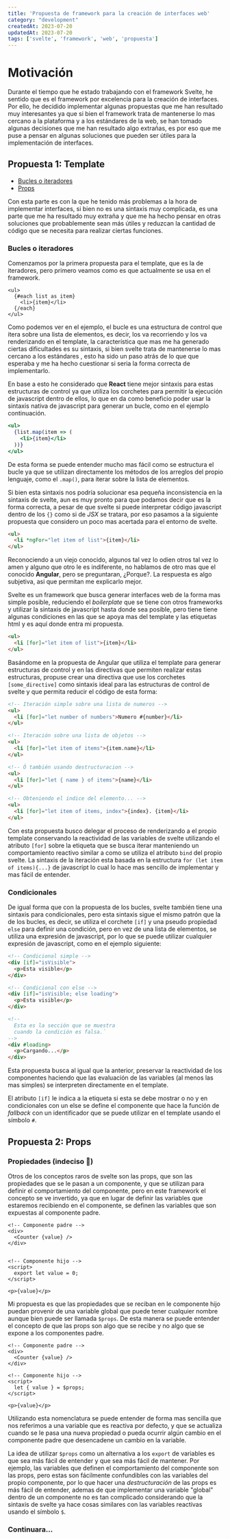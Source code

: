 ```yaml
---
title: 'Propuesta de framework para la creación de interfaces web'
category: "development"
createdAt: 2023-07-20
updatedAt: 2023-07-20
tags: ['svelte', 'framework', 'web', 'propuesta']
---
```


# Motivación

Durante el tiempo que he estado trabajando con el framework Svelte, he sentido que es el framework por excelencia para la creación de interfaces. Por ello, he decidido implementar algunas propuestas que me han resultado muy interesantes ya que si bien el framework trata de mantenerse lo mas cercano a la plataforma y a los estándares de la web, se han tomado algunas decisiones que me han resultado algo extrañas, es por eso que me puse a pensar en algunas soluciones que pueden ser útiles para la implementación de interfaces.


## Propuesta 1: Template 

- [Bucles o iteradores](#bucles-o-iteradores)
- [Props](#props)

Con esta parte es con la que he tenido más problemas a la hora de implementar interfaces, si bien no es una sintaxis muy complicada, es una parte que me ha resultado muy extraña y que me ha hecho pensar en otras soluciones que probablemente sean más útiles y reduzcan la cantidad de código que se necesita para realizar ciertas funciones.

### Bucles o iteradores 

Comenzamos por la primera propuesta para el template, que es la de iteradores, pero primero veamos como es que actualmente se usa en el framework.

```svelte
<ul>
  {#each list as item}
    <li>{item}</li>
  {/each}
</ul>
```

Como podemos ver en el ejemplo, el bucle es una estructura de control que itera sobre una lista de elementos, es decir, los va recorriendo y los va renderizando en el template, la característica que mas me ha generado ciertas dificultades es su sintaxis, si bien svelte trata de mantenerse lo mas cercano a los estándares , esto ha sido un paso atrás de lo que que esperaba y me ha hecho cuestionar si seria la forma correcta de implementarlo.

En base a esto he considerado que **React** tiene mejor sintaxis para estas estructuras de control ya que utiliza los corchetes para permitir la ejecución de javascript dentro de ellos, lo que en da como beneficio poder usar la sintaxis nativa de javascript para generar un bucle, como en el ejemplo continuación.

```jsx
<ul>
  {list.map(item => (
    <li>{item}</li>
  ))}
</ul>
```

De esta forma se puede entender mucho mas fácil como se estructura el bucle ya que se utilizan directamente los métodos de los arreglos del propio lenguaje, como el `.map()`, para iterar sobre la lista de elementos.

Si bien esta sintaxis nos podría solucionar esa pequeña inconsistencia en la sintaxis de svelte, aun es muy pronto para que podamos decir que es la forma correcta, a pesar de que svelte si puede interpretar código javascript dentro de los `{}` como si de _JSX_ se tratara, por eso pasamos a la siguiente propuesta que considero un poco mas acertada para el entorno de svelte.

```html
<ul>
  <li *ngFor="let item of list">{item}</li>
</ul>
```

Reconociendo a un viejo conocido, algunos tal vez lo odien otros tal vez lo amen y alguno que otro le es indiferente, no hablamos de otro mas que el conocido **Angular**, pero se preguntaran, ¿Porque?.
La respuesta es algo subjetiva, asi que permitan me explicarlo mejor.

Svelte es un framework que busca generar interfaces web de la forma mas simple posible, reduciendo el _boilerplate_ que se tiene con otros frameworks y utilizar la sintaxis de javascript hasta donde sea posible, pero tiene tiene algunas condiciones en las que se apoya mas del template y las etiquetas html y es aquí donde entra mi propuesta.

```html
<ul>
  <li [for]="let item of list">{item}</li>
</ul>
```

Basándome en la propuesta de Angular que utiliza el template para generar estructuras de control y en las directivas que permiten realizar estas estructuras, propuse crear una directiva que use los corchetes `[some_directive]` como sintaxis ideal para las estructuras de control de svelte y que permita reducir el código de esta forma:

```html
<!-- Iteración simple sobre una lista de numeros -->
<ul>
  <li [for]="let number of numbers">Numero #{number}</li>
</ul>

<!-- Iteración sobre una lista de objetos -->
<ul>
  <li [for]="let item of items">{item.name}</li>
</ul>

<!-- Ó también usando destructuracion -->
<ul>
  <li [for]="let { name } of items">{name}</li>
</ul>

<!-- Obteniendo el indice del elemento... -->
<ul>
  <li [for]="let item of items, index">{index}. {item}</li>
</ul>
```

Con esta propuesta busco delegar el proceso de renderizando a el propio template conservando la reactividad de las variables de svelte utilizando el atributo `[for]` sobre la etiqueta que se busca iterar manteniendo un comportamiento reactivo similar a como se utiliza el atributo `bind` del propio svelte.
La sintaxis de la iteración esta basada en la estructura `for (let item of items){...}` de javascript lo cual lo hace mas sencillo de implementar y mas fácil de entender.

### Condicionales 

De igual forma que con la propuesta de los bucles, svelte también tiene una sintaxis para condicionales, pero esta sintaxis sigue el mismo patrón que la de los bucles, es decir, se utiliza el corchete `[if]` y una pseudo propiedad `else` para definir una condición, pero en vez de una lista de elementos, se utiliza una expresión de javascript, por lo que se puede utilizar cualquier expresión de javascript, como en el ejemplo siguiente:

```html
<!-- Condicional simple -->
<div [if]="isVisible">
  <p>Esta visible</p>
</div>

<!-- Condicional con else -->
<div [if]="isVisible; else loading">
  <p>Esta visible</p>
</div>

<!-- 
  Esta es la sección que se muestra 
  cuando la condición es falsa.` 
-->
<div #loading>
  <p>Cargando...</p>
</div>
```

Esta propuesta busca al igual que la anterior, preservar la reactividad de los componentes haciendo que las evaluación de las variables (al menos las mas simples) se interpreten directamente en el template.

El atributo `[if]` le indica a la etiqueta si esta se debe mostrar o no y en condicionales con un else se define el componente que hace la función de _fallback_ con un identificador que se puede utilizar en el template usando el símbolo `#`.

## Propuesta 2: Props

### Propiedades (indeciso 🤔) 

Otros de los conceptos raros de svelte son las props, que son las propiedades que se le pasan a un componente, y que se utilizan para definir el comportamiento del componente, pero en este framework el concepto se ve invertido, ya que en lugar de definir las variables que estaremos recibiendo en el componente, se definen las variables que son expuestas al componente padre.

```svelte
<!-- Componente padre -->
<div>
  <Counter {value} />
</div>


<!-- Componente hijo -->
<script>
  export let value = 0;
</script>

<p>{value}</p>
```

Mi propuesta es que las propiedades que se reciban en le componente hijo puedan provenir de una variable global que puede tener cualquier nombre aunque bien puede ser llamada `$props`.
De esta manera se puede entender el concepto de que las props son algo que se recibe y no algo que se expone a los componentes padre.

```svelte title="parent.svelte"
<!-- Componente padre -->
<div>
  <Counter {value} />
</div>
```

```svelte title="child.svelte" {3}
<!-- Componente hijo -->
<script>
  let { value } = $props;
</script>

<p>{value}</p>
```

Utilizando esta nomenclatura se puede entender de forma mas sencilla que nos referimos a una variable que es reactiva por defecto, y que se actualiza cuando se le pasa una nueva propiedad o pueda ocurrir algún cambio en el componente padre que desencadene un cambio en la variable.

La idea de utilizar `$props` como un alternativa a los `export` de variables es que sea más fácil de entender y que sea más fácil de mantener. Por ejemplo, las variables que definen el comportamiento del componente son las props, pero estas son fácilmente confundibles con las variables del propio componente, por lo que hacer una _destructuración_ de las props es más fácil de entender, ademas de que implementar una variable "global" dentro de un componente no es tan complicado considerando que la sintaxis de svelte ya hace cosas similares con las variables reactivas usando el símbolo `$`.

### Continuara... 